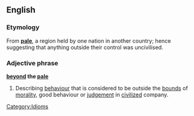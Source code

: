 ==English==
===Etymology===
From '''[[pale]]''', a region held by one nation in another country; hence suggesting that anything outside their control was uncivilised.
<!-- Dubious - possibly folklore
# In middle ages, the city of [[w:Dublin | Dublin]], Ireland was an English [[enclave]] in Ireland.  It was defended by a fence, called a pale.  (The world ''paling'', a facing panel of a fence, is the only remnant of this word.).  People who lived outside the fence, the native Irish, were regarded as [[uncouth]] by the English.  (The feeling was mutual!).  Consequently, if someone behaved incorrectly, their behaviour was like that of the Irish and thus 'beyond the pale'.  
-->

===Adjective phrase===
'''[[beyond]] the [[pale]]'''

#Describing [[behaviour]] that is considered to be outside the [[bound]]s of [[morality]], good behaviour or [[judgement]] in [[civilized]] company.

<!--what is this?
===See also===
''From the ferocious O'Flaherties, oh Lord deliver us'' - from the city gate of [[w:Galway | Galway]].
-->
[[Category:Idioms]]